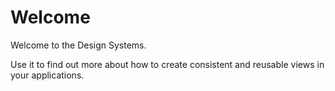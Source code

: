 
<Meta title="Welcome" />
 
# Welcome
 
Welcome to the Design Systems.

Use it to find out more about how to create consistent and reusable views in your applications.
